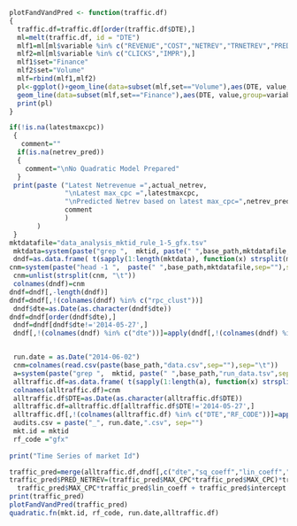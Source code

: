 
```r
plotFandVandPred <- function(traffic.df)
{
  traffic.df=traffic.df[order(traffic.df$DTE),]
  ml=melt(traffic.df, id = "DTE")
  mlf1=ml[ml$variable %in% c("REVENUE","COST","NETREV","TRNETREV","PRED_NETREV"),]
  mlf2=ml[ml$variable %in% c("CLICKS","IMPR"),]
  mlf1$set="Finance"
  mlf2$set="Volume"
  mlf=rbind(mlf1,mlf2)
  pl<-ggplot()+geom_line(data=subset(mlf,set=="Volume"),aes(DTE, value,group=variable,colour=variable))+
  geom_line(data=subset(mlf,set=="Finance"),aes(DTE, value,group=variable,colour=variable))+facet_grid(set ~ .     ,scales="free_y")
  print(pl)
}

if(!is.na(latestmaxcpc))
 {
   comment=""
  if(is.na(netrev_pred))
  {
    comment="\nNo Quadratic Model Prepared"
  }
 print(paste ("Latest Netrevenue =",actual_netrev,
              "\nLatest max_cpc =",latestmaxcpc,
              "\nPredicted Netrev based on latest max_cpc=",netrev_pred,
              comment
              )
       )
 }
mktdatafile="data_analysis_mktid_rule_1-5_gfx.tsv"
 mktdata=system(paste("grep ",  mktid, paste(" ",base_path,mktdatafile,sep=""),sep=""),intern=T,ignore.stderr=T)
 dndf=as.data.frame( t(sapply(1:length(mktdata), function(x) strsplit(mktdata, "\t")[[x]])) ) 
cnm=system(paste("head -1 ",  paste(" ",base_path,mktdatafile,sep=""),sep=""),intern=T,ignore.stderr=T)
 cnm=unlist(strsplit(cnm, "\t"))
 colnames(dndf)=cnm
dndf=dndf[,-length(dndf)]
dndf=dndf[,!(colnames(dndf) %in% c("rpc_clust"))]
 dndf$dte=as.Date(as.character(dndf$dte))
dndf=dndf[order(dndf$dte),]
 dndf=dndf[dndf$dte!='2014-05-27',]
 dndf[,!(colnames(dndf) %in% c("dte"))]=apply(dndf[,!(colnames(dndf) %in% c("dte"))],2,as.numeric)


 run.date = as.Date("2014-06-02")
 cnm=colnames(read.csv(paste(base_path,"data.csv",sep=""),sep="\t"))
 a=system(paste("grep ",  mktid, paste(" ",base_path,"run_data.tsv",sep=""),sep=""),intern=T,ignore.stderr=T)
 alltraffic.df=as.data.frame( t(sapply(1:length(a), function(x) strsplit(a, "\t")[[x]])) ) 
 colnames(alltraffic.df)=cnm
 alltraffic.df$DTE=as.Date(as.character(alltraffic.df$DTE))
 alltraffic.df=alltraffic.df[alltraffic.df$DTE!='2014-05-27',]
 alltraffic.df[,!(colnames(alltraffic.df) %in% c("DTE","RF_CODE"))]=apply(alltraffic.df[,!(colnames(alltraffic.df) %in% c("DTE","RF_CODE"))],2,as.numeric)
 audits.csv = paste("_", run.date,".csv", sep="")
 mkt.id = mktid
 rf_code ="gfx"
 
print("Time Series of market Id")

traffic_pred=merge(alltraffic.df,dndf[,c("dte","sq_coeff","lin_coeff","intercept")],by.y="dte",by.x="DTE")
traffic_pred$PRED_NETREV=(traffic_pred$MAX_CPC*traffic_pred$MAX_CPC)*traffic_pred$sq_coeff + 
  traffic_pred$MAX_CPC*traffic_pred$lin_coeff + traffic_pred$intercept
print(traffic_pred)
plotFandVandPred(traffic_pred)
quadratic.fn(mkt.id, rf_code, run.date,alltraffic.df)
```

